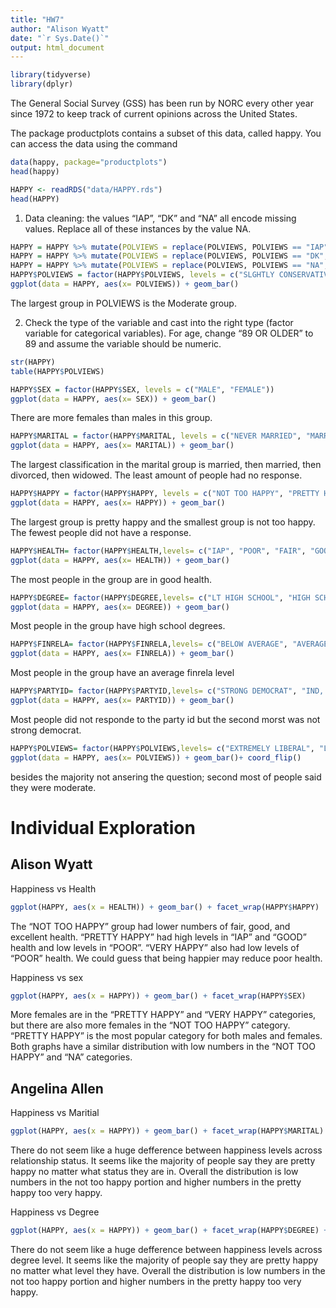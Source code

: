 ```yaml
---
title: "HW7"
author: "Alison Wyatt"
date: "`r Sys.Date()`"
output: html_document
---
```

```r
library(tidyverse)
library(dplyr)
```


The General Social Survey (GSS) has been run by NORC every other year since 1972 to keep track of current opinions across the United States.

The package productplots contains a subset of this data, called happy. You can access the data using the command
```r
data(happy, package="productplots")
head(happy)
```

```r
HAPPY <- readRDS("data/HAPPY.rds")
head(HAPPY)
```

1. Data cleaning: the values “IAP”, “DK” and “NA” all encode missing values. Replace all of these instances by the value NA.
```r
HAPPY = HAPPY %>% mutate(POLVIEWS = replace(POLVIEWS, POLVIEWS == "IAP", "NA"))
HAPPY = HAPPY %>% mutate(POLVIEWS = replace(POLVIEWS, POLVIEWS == "DK", "NA"))
HAPPY = HAPPY %>% mutate(POLVIEWS = replace(POLVIEWS, POLVIEWS == "NA", "NA"))
HAPPY$POLVIEWS = factor(HAPPY$POLVIEWS, levels = c("SLGHTLY CONSERVATIVE", "CONSERVATIVE", "EXTRMLY CONSERVATIVE", "MODERATE", "SLIGHTLY LIBERAL", "LIBERAL", "EXTREMELY LIBERAL", "NA"))
ggplot(data = HAPPY, aes(x= POLVIEWS)) + geom_bar()
```
The largest group in POLVIEWS is the Moderate group. 

2. Check the type of the variable and cast into the right type (factor variable for categorical variables). For age, change “89 OR OLDER” to 89 and assume the variable should be numeric.
```r
str(HAPPY)
table(HAPPY$POLVIEWS)
```
```r
HAPPY$SEX = factor(HAPPY$SEX, levels = c("MALE", "FEMALE"))
ggplot(data = HAPPY, aes(x= SEX)) + geom_bar()

```
There are more females than males in this group. 

```r
HAPPY$MARITAL = factor(HAPPY$MARITAL, levels = c("NEVER MARRIED", "MARRIED", "SEPERATED", "DIVORCED", "WIDOWED"))
ggplot(data = HAPPY, aes(x= MARITAL)) + geom_bar()
```
The largest classification in the marital group is married, then married, then divorced, then widowed. The least amount of people had no response. 

```r
HAPPY$HAPPY = factor(HAPPY$HAPPY, levels = c("NOT TOO HAPPY", "PRETTY HAPPY", "VERY HAPPY"))
ggplot(data = HAPPY, aes(x= HAPPY)) + geom_bar()
```
The largest group is pretty happy and the smallest group is not too happy. The fewest people did not have a response. 

```r
HAPPY$HEALTH= factor(HAPPY$HEALTH,levels= c("IAP", "POOR", "FAIR", "GOOD", "EXCELLENT", "DK"))
ggplot(data = HAPPY, aes(x= HEALTH)) + geom_bar()
```
The most people in the group are in good health. 

```r
HAPPY$DEGREE= factor(HAPPY$DEGREE,levels= c("LT HIGH SCHOOL", "HIGH SCHOOL", "BACHELOR", "GRADUATE"))
ggplot(data = HAPPY, aes(x= DEGREE)) + geom_bar()
```
Most people in the group have high school degrees. 

```r
HAPPY$FINRELA= factor(HAPPY$FINRELA,levels= c("BELOW AVERAGE", "AVERAGE", "ABOVE AVERAGE"))
ggplot(data = HAPPY, aes(x= FINRELA)) + geom_bar()
```
Most people in the group have an average finrela level

```r
HAPPY$PARTYID= factor(HAPPY$PARTYID,levels= c("STRONG DEMOCRAT", "IND, NEAR DEM", "NOT STR DEMOCRAT", "INDEPENDENT", "NOT STR REPUBLICAN", "IND, NEAR REP", "STRONG REPULICAN", "OTHER PARTY"))
ggplot(data = HAPPY, aes(x= PARTYID)) + geom_bar()
```
Most people did not responde to the party id but the second morst was not strong democrat.

```r
HAPPY$POLVIEWS= factor(HAPPY$POLVIEWS,levels= c("EXTREMELY LIBERAL", "LIBERAL", "SLIGHTLY LIBERAL", "MODERATE", "SLIGHTLY CONSERVATIVE", "CONSERVATIVE", "EXTREMELY CONSERVATIVE"))
ggplot(data = HAPPY, aes(x= POLVIEWS)) + geom_bar()+ coord_flip()
```
besides the majority not ansering the question; second most of people said they were moderate. 


# Individual Exploration

## Alison Wyatt

Happiness vs Health
```r
ggplot(HAPPY, aes(x = HEALTH)) + geom_bar() + facet_wrap(HAPPY$HAPPY)
```
The "NOT TOO HAPPY" group had lower numbers of fair, good, and excellent health. "PRETTY HAPPY" had high levels in "IAP" and "GOOD" health and low levels in "POOR". "VERY HAPPY" also had low levels of "POOR" health. We could guess that being happier may reduce poor health. 

Happiness vs sex

```r
ggplot(HAPPY, aes(x = HAPPY)) + geom_bar() + facet_wrap(HAPPY$SEX)
```
More females are in the "PRETTY HAPPY" and "VERY HAPPY" categories, but there are also more females in the "NOT TOO HAPPY" category. "PRETTY HAPPY" is the most popular category for both males and females. Both graphs have a similar distribution with low numbers in the "NOT TOO HAPPY" and "NA" categories.

## Angelina Allen 

Happiness vs Maritial

```r
ggplot(HAPPY, aes(x = HAPPY)) + geom_bar() + facet_wrap(HAPPY$MARITAL) + coord_flip()
```
There do not seem like a huge defference between happiness levels across relationship status. It seems like the majority of people say they are pretty happy no matter what status they are in. Overall the distribution is low numbers in the not too happy portion and higher numbers in the pretty happy too very happy. 

Happiness vs Degree 

```r
ggplot(HAPPY, aes(x = HAPPY)) + geom_bar() + facet_wrap(HAPPY$DEGREE) + coord_flip()
```
There do not seem like a huge defference between happiness levels across degree level. It seems like the majority of people say they are pretty happy no matter what level they have. Overall the distribution is low numbers in the not too happy portion and higher numbers in the pretty happy too very happy. 

